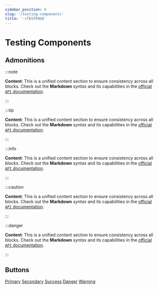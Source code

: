 ```yaml
---
sidebar_position: 0
slug: '/testing-components'
title: '->TESTPAGE'
---
```


# Testing Components

## Admonitions

:::note

**Content**: This is a unified content section to ensure consistency across all blocks. Check out the **Markdown** _syntax_ and its capabilities in the [official `API` documentation](#).

:::

:::tip

**Content**: This is a unified content section to ensure consistency across all blocks. Check out the **Markdown** _syntax_ and its capabilities in the [official `API` documentation](#).

:::

:::info

**Content**: This is a unified content section to ensure consistency across all blocks. Check out the **Markdown** _syntax_ and its capabilities in the [official `API` documentation](#).

:::

:::caution

**Content**: This is a unified content section to ensure consistency across all blocks. Check out the **Markdown** _syntax_ and its capabilities in the [official `API` documentation](#).

:::

:::danger

**Content**: This is a unified content section to ensure consistency across all blocks. Check out the **Markdown** _syntax_ and its capabilities in the [official `API` documentation](#).

:::


## Buttons
<div className="testing-buttons" style={{display: "flex", justifyContent:"space-evenly", flexWrap:1 }}>
<a href="#" className="button button--primary">Primary</a>
<a href="#" className="button button--secondary">Secondary</a>
<a href="#" className="button button--success">Success</a>
<a href="#" className="button button--danger">Danger</a>
<a href="#" className="button button--warning">Warning</a>
</div>





